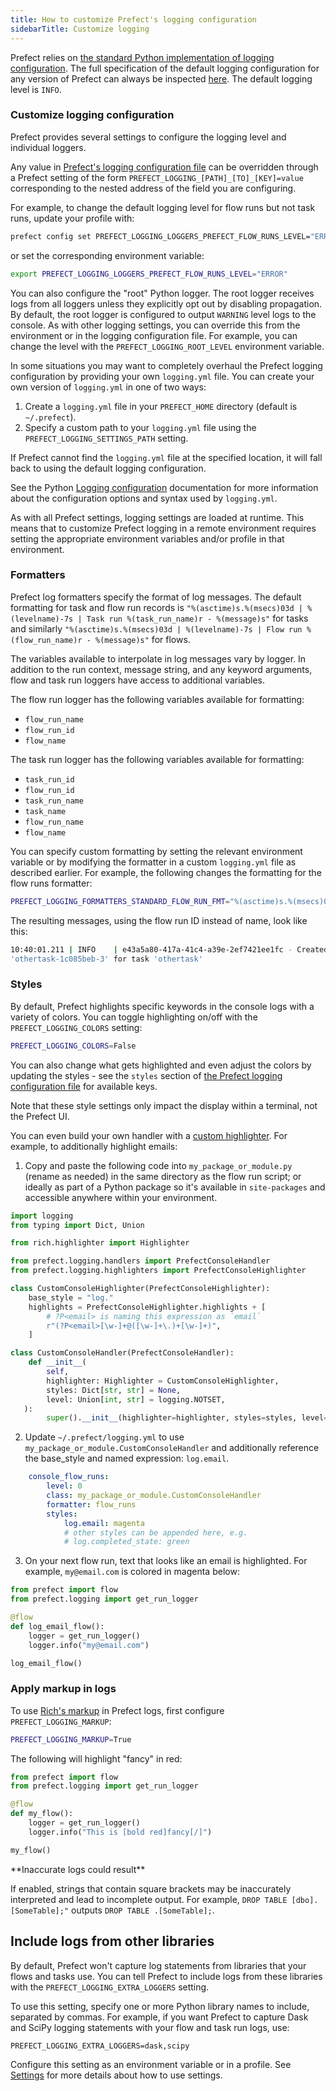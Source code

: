 ```yaml
---
title: How to customize Prefect's logging configuration
sidebarTitle: Customize logging
---
```


Prefect relies on [the standard Python implementation of logging configuration](https://docs.python.org/3/library/logging.config.html).
The full specification of the default logging configuration for any version of Prefect can always be inspected [here](https://github.com/PrefectHQ/prefect/blob/main/src/prefect/logging/logging.yml).
The default logging level is `INFO`.

### Customize logging configuration

Prefect provides several settings to configure the logging level and individual loggers.

Any value in [Prefect's logging configuration file](https://github.com/PrefectHQ/prefect/blob/main/src/prefect/logging/logging.yml) can be overridden through 
a Prefect setting of the form `PREFECT_LOGGING_[PATH]_[TO]_[KEY]=value` corresponding to the nested address of the field you are configuring.

For example, to change the default logging level for flow runs but not task runs, update your profile with:
```bash
prefect config set PREFECT_LOGGING_LOGGERS_PREFECT_FLOW_RUNS_LEVEL="ERROR"
```
or set the corresponding environment variable:
```bash
export PREFECT_LOGGING_LOGGERS_PREFECT_FLOW_RUNS_LEVEL="ERROR"
```

You can also configure the "root" Python logger. The root logger receives logs from all loggers unless they 
explicitly opt out by disabling propagation. By default, the root logger is configured to output `WARNING` level logs 
to the console. As with other logging settings, you can override this from the environment or in the logging configuration 
file. For example, you can change the level with the `PREFECT_LOGGING_ROOT_LEVEL` environment variable.

In some situations you may want to completely overhaul the Prefect logging configuration by providing your own `logging.yml` file.
You can create your own version of `logging.yml` in one of two ways:

1. Create a `logging.yml` file in your `PREFECT_HOME` directory (default is `~/.prefect`).
2. Specify a custom path to your `logging.yml` file using the `PREFECT_LOGGING_SETTINGS_PATH` setting.

If Prefect cannot find the `logging.yml` file at the specified location, it will fall back to using the default logging configuration.

See the Python [Logging configuration](https://docs.python.org/3/library/logging.config.html#logging.config.dictConfig) 
documentation for more information about the configuration options and syntax used by `logging.yml`.

<Note>
As with all Prefect settings, logging settings are loaded at runtime.
This means that to customize Prefect logging in a remote environment requires setting the appropriate environment variables and/or profile in that environment.
</ Note>

### Formatters

Prefect log formatters specify the format of log messages. 
The default formatting for task and flow run records is 
`"%(asctime)s.%(msecs)03d | %(levelname)-7s | Task run %(task_run_name)r - %(message)s"` for tasks and
similarly `"%(asctime)s.%(msecs)03d | %(levelname)-7s | Flow run %(flow_run_name)r - %(message)s"` for flows.

The variables available to interpolate in log messages vary by logger. 
In addition to the run context, message string, 
and any keyword arguments, flow and task run loggers have access to additional variables.

The flow run logger has the following variables available for formatting:

- `flow_run_name`
- `flow_run_id`
- `flow_name`

The task run logger has the following variables available for formatting:

- `task_run_id`
- `flow_run_id`
- `task_run_name`
- `task_name`
- `flow_run_name`
- `flow_name`

You can specify custom formatting by setting the relevant environment variable or by modifying the formatter in a custom `logging.yml` file as
described earlier. 
For example, the following changes the formatting for the flow runs formatter:


```bash
PREFECT_LOGGING_FORMATTERS_STANDARD_FLOW_RUN_FMT="%(asctime)s.%(msecs)03d | %(levelname)-7s | %(flow_run_id)s - %(message)s"
```

The resulting messages, using the flow run ID instead of name, look like this:


```bash
10:40:01.211 | INFO    | e43a5a80-417a-41c4-a39e-2ef7421ee1fc - Created task run
'othertask-1c085beb-3' for task 'othertask'
```

### Styles

By default, Prefect highlights specific keywords in the console logs with a variety of colors.
You can toggle highlighting on/off with the `PREFECT_LOGGING_COLORS` setting:


```bash
PREFECT_LOGGING_COLORS=False
```

You can also change what gets highlighted and even adjust the colors by updating the styles - see the `styles`
section of [the Prefect logging configuration file](https://github.com/PrefectHQ/prefect/blob/main/src/prefect/logging/logging.yml) for available keys.

<Note>
Note that these style settings only impact the display within a terminal, not the Prefect UI.
</ Note>

You can even build your own handler with a [custom highlighter](https://rich.readthedocs.io/en/stable/highlighting.html#custom-highlighters). 
For example, to additionally highlight emails:

1. Copy and paste the following code into  `my_package_or_module.py` (rename as needed) in the same directory as the flow run 
script; or ideally as part of a Python package so it's available in `site-packages` and accessible anywhere within your environment.

```python
import logging
from typing import Dict, Union

from rich.highlighter import Highlighter

from prefect.logging.handlers import PrefectConsoleHandler
from prefect.logging.highlighters import PrefectConsoleHighlighter

class CustomConsoleHighlighter(PrefectConsoleHighlighter):
    base_style = "log."
    highlights = PrefectConsoleHighlighter.highlights + [
        # ?P<email> is naming this expression as `email`
        r"(?P<email>[\w-]+@([\w-]+\.)+[\w-]+)",
    ]

class CustomConsoleHandler(PrefectConsoleHandler):
    def __init__(
        self,
        highlighter: Highlighter = CustomConsoleHighlighter,
        styles: Dict[str, str] = None,
        level: Union[int, str] = logging.NOTSET,
   ):
        super().__init__(highlighter=highlighter, styles=styles, level=level)
```

2. Update `~/.prefect/logging.yml` to use `my_package_or_module.CustomConsoleHandler` and additionally reference the 
base_style and named expression: `log.email`.

```yaml
    console_flow_runs:
        level: 0
        class: my_package_or_module.CustomConsoleHandler
        formatter: flow_runs
        styles:
            log.email: magenta
            # other styles can be appended here, e.g.
            # log.completed_state: green
```

3. On your next flow run, text that looks like an email is highlighted. For example, `my@email.com` is colored in 
magenta below:

```python
from prefect import flow
from prefect.logging import get_run_logger

@flow
def log_email_flow():
    logger = get_run_logger()
    logger.info("my@email.com")

log_email_flow()
```

### Apply markup in logs

To use [Rich's markup](https://rich.readthedocs.io/en/stable/markup.html#console-markup) in Prefect logs, first 
configure `PREFECT_LOGGING_MARKUP`:


```bash
PREFECT_LOGGING_MARKUP=True
```

The following will highlight "fancy" in red:

```python
from prefect import flow
from prefect.logging import get_run_logger

@flow
def my_flow():
    logger = get_run_logger()
    logger.info("This is [bold red]fancy[/]")

my_flow()
```
<Warning>
**Inaccurate logs could result**

If enabled, strings that contain square brackets may be 
inaccurately interpreted and lead to incomplete output. For example, `DROP TABLE [dbo].[SomeTable];"` outputs 
`DROP TABLE .[SomeTable];`.
</Warning>

## Include logs from other libraries

By default, Prefect won't capture log statements from libraries that your flows
and tasks use. You can tell Prefect to include logs from these libraries with
the `PREFECT_LOGGING_EXTRA_LOGGERS` setting.

To use this setting, specify one or more Python library names to include,
separated by commas. For example, if you want Prefect to capture Dask
and SciPy logging statements with your flow and task run logs, use:

`PREFECT_LOGGING_EXTRA_LOGGERS=dask,scipy`

Configure this setting as an environment variable or in a profile. See
[Settings](/v3/develop/settings-and-profiles/) for more details about how to use settings.